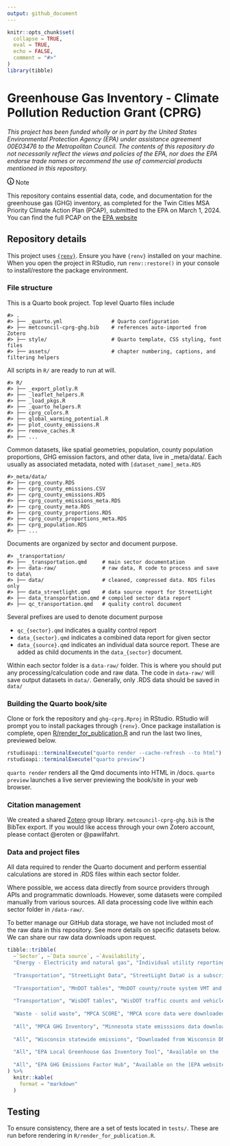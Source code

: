 ```yaml
---
output: github_document
---
```


<!-- README.md is generated from README.Rmd. Please edit that file -->

```r
knitr::opts_chunk$set(
  collapse = TRUE,
  eval = TRUE,
  echo = FALSE,
  comment = "#>"
)
library(tibble)
```

# Greenhouse Gas Inventory - Climate Pollution Reduction Grant (CPRG)

*This project has been funded wholly or in part by the United States Environmental Protection Agency (EPA) under assistance agreement 00E03476 to the Metropolitan Council. The contents of this repository do not necessarily reflect the views and policies of the EPA, nor does the EPA endorse trade names or recommend the use of commercial products mentioned in this repository.*

<div class="markdown-alert markdown-alert-note" dir="auto"><p class="markdown-alert-title" dir="auto"><svg class="octicon octicon-info mr-2" viewBox="0 0 16 16" version="1.1" width="16" height="16" aria-hidden="true"><path d="M0 8a8 8 0 1 1 16 0A8 8 0 0 1 0 8Zm8-6.5a6.5 6.5 0 1 0 0 13 6.5 6.5 0 0 0 0-13ZM6.5 7.75A.75.75 0 0 1 7.25 7h1a.75.75 0 0 1 .75.75v2.75h.25a.75.75 0 0 1 0 1.5h-2a.75.75 0 0 1 0-1.5h.25v-2h-.25a.75.75 0 0 1-.75-.75ZM8 6a1 1 0 1 1 0-2 1 1 0 0 1 0 2Z"></path></svg>Note</p><p dir="auto">This repository contains essential data, code, and documentation for the greenhouse gas (GHG) inventory, as completed for the Twin Cities MSA Priority Climate Action Plan (PCAP), submitted to the EPA on March 1, 2024. You can find the full PCAP on the <a href="https://www.epa.gov/system/files/documents/2024-03/metropolitan-council-twin-cities-msa-priority-climate-action-plan.pdf">EPA
website</a></p>
</div>

## Repository details

This project uses [`{renv}`](https://rstudio.github.io/renv/index.html). Ensure you have `{renv}` installed on your machine. When you open the project in RStudio, run `renv::restore()` in your console to install/restore the package environment.

### File structure

This is a Quarto book project. Top level Quarto files include

```
#> .
#> ├── _quarto.yml                # Quarto configuration
#> ├── metcouncil-cprg-ghg.bib    # references auto-imported from Zotero
#> ├── style/                     # Quarto template, CSS styling, font files
#> ├── assets/                    # chapter numbering, captions, and filtering helpers
```

All scripts in `R/` are ready to run at will. 
```
#> R/
#> ├── _export_plotly.R
#> ├── _leaflet_helpers.R
#> ├── _load_pkgs.R
#> ├── _quarto_helpers.R
#> ├── cprg_colors.R
#> ├── global_warming_potential.R
#> ├── plot_county_emissions.R
#> ├── remove_caches.R
#> ├── ...
```

Common datasets, like spatial geometries, population, county population proportions, GHG emission factors, and other data, live in _meta/data/. Each usually as associated metadata, noted with `[dataset_name]_meta.RDS`

```
#>_meta/data/
#> ├── cprg_county.RDS
#> ├── cprg_county_emissions.CSV
#> ├── cprg_county_emissions.RDS
#> ├── cprg_county_emissions_meta.RDS
#> ├── cprg_county_meta.RDS
#> ├── cprg_county_proportions.RDS
#> ├── cprg_county_proportions_meta.RDS
#> ├── cprg_population.RDS
#> ├── ...
```

Documents are organized by sector and document purpose. 

```
#> _transportation/
#> ├── _transportation.qmd     # main sector documentation
#> ├── data-raw/               # raw data, R code to process and save to data\
#> ├── data/                   # cleaned, compressed data. RDS files only
#> ├── data_streetlight.qmd    # data source report for StreetLight
#> ├── data_transportation.qmd # compiled sector data report
#> ├── qc_transportation.qmd   # quality control document
```

Several prefixes are used to denote document purpose

- `qc_{sector}.qmd` indicates a quality control report
<!-- - `pa_{sector}.qmd` indicates priority actions for a given sector. -->
- `data_{sector}.qmd` indicates a combined data report for given sector
- `data_{source}.qmd` indicates an individual data source report. These are added as child documents in the `data_{sector}` document.

Within each sector folder is a `data-raw/` folder. This is where you should put any processing/calculation code and raw data. The code in `data-raw/` will save output datasets in `data/`. Generally, only .RDS data should be saved in `data/`


### Building the Quarto book/site

Clone or fork the repository and `ghg-cprg.Rproj` in RStudio. RStudio will prompt you to install packages through `{renv}`. Once package installation is complete, open [R/render_for_publication.R](R/render_for_publication.R) and run the last two lines, previewed below.

```r
rstudioapi::terminalExecute("quarto render --cache-refresh --to html")
rstudioapi::terminalExecute("quarto preview")
```

`quarto render` renders all the Qmd documents into HTML in /docs.
`quarto preview` launches a live server previewing the book/site in your web browser. 

### Citation management

We created a shared [Zotero](https://www.zotero.org/) group library. `metcouncil-cprg-ghg.bib` is the BibTex export. If you would like access through your own Zotero account, please contact @eroten or @pawilfahrt. 

### Data and project files

All data required to render the Quarto document and perform essential calculations are stored in .RDS files within each sector folder. 

Where possible, we access data directly from source providers through APIs and programmatic downloads. However, some datasets were compiled manually from various sources. All data processing code live within each sector folder in `/data-raw/`.

To better manage our GitHub data storage, we have not included most of the raw data in this repository. See more details on specific datasets below. We can share our raw data downloads upon request. 

```r
tibble::tribble(
  ~`Sector`, ~`Data source`, ~`Availability`,
  "Energy - Electricity and natural gas", "Individual utility reporting documents", "Many of these documents are large PDFs downloaded directly from utility websites.",
  
  "Transportation", "StreetLight Data", "StreetLight Data© is a subscription based service. If you have access to the Minnesota DOT Regional Subscription, you can find the exact analyses we used on [StreetLight Insight](https://insight.streetlightdata.com/). Otherwise, the processed data are available in `_transportation/data-raw/analysis_runs/`",
  
  "Transportation", "MnDOT tables", "MnDOT county/route system VMT and volume trends with vehicle type distribution reports are available on the [MnDOT website](https://www.dot.state.mn.us/traffic/data/data-products.html) ",
  
  "Transportation", "WisDOT tables", "WisDOT traffic counts and vehicle type distributions are available on the [WisDOT website](https://data-wisdot.opendata.arcgis.com/) ",
  
  "Waste - solid waste", "MPCA SCORE", "MPCA score data were downloaded from their interactive [Tableau](https://public.tableau.com/app/profile/mpca.data.services/viz/SCOREOverview/SCOREOverview)",
  
  "All", "MPCA GHG Inventory", "Minnesota state emisssions data downloaded from their interactive [Tableau](https://public.tableau.com/app/profile/mpca.data.services/viz/GHGemissioninventory/GHGsummarystory)",
  
  "All", "Wisconsin statewide emissions", "Downloaded from Wisconsin DNR [website](https://widnr.widen.net/view/pdf/o9xmpot5x7/AM610.pdf?t.download=true)",
  
  "All", "EPA Local Greenhouse Gas Inventory Tool", "Available on the [EPA website](https://www.epa.gov/statelocalenergy/local-greenhouse-gas-inventory-tool).",
  
  "All", "EPA GHG Emissions Factor Hub", "Available on the [EPA website](https://www.epa.gov/climateleadership/ghg-emission-factors-hub)"
) %>% 
  knitr::kable(
    format = "markdown"
  )
```




## Testing

To ensure consistency, there are a set of tests located in `tests/`. These are run before rendering in `R/render_for_publication.R`. 

